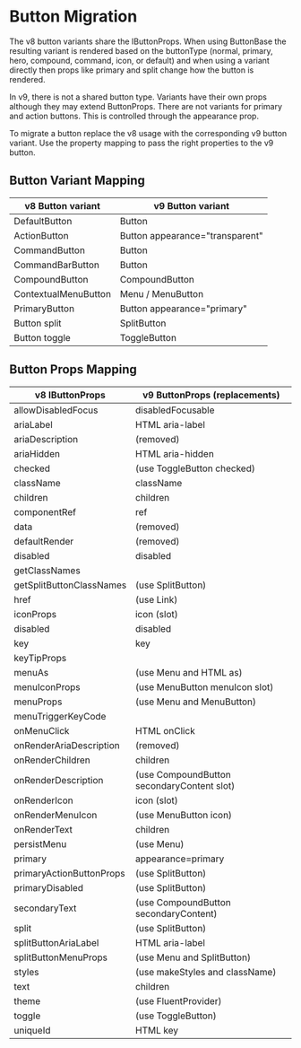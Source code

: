 
<Meta title="Concepts/Migration/from v8/Components/Button Migration" />

# Button Migration

The v8 button variants share the IButtonProps. When using ButtonBase the resulting variant is rendered based on the buttonType (normal, primary, hero, compound, command, icon, or default) and when using a variant directly then props like primary and split change how the button is rendered.

In v9, there is not a shared button type. Variants have their own props although they may extend ButtonProps. There are not variants for primary and action buttons. This is controlled through the appearance prop.

To migrate a button replace the v8 usage with the corresponding v9 button variant. Use the property mapping to pass the right properties to the v9 button.

## Button Variant Mapping

| v8 Button variant    | v9 Button variant               |
| -------------------- | ------------------------------- |
| DefaultButton        | Button                          |
| ActionButton         | Button appearance="transparent" |
| CommandButton        | Button                          |
| CommandBarButton     | Button                          |
| CompoundButton       | CompoundButton                  |
| ContextualMenuButton | Menu / MenuButton               |
| PrimaryButton        | Button appearance="primary"     |
| Button split         | SplitButton                     |
| Button toggle        | ToggleButton                    |

## Button Props Mapping

| v8 IButtonProps          | v9 ButtonProps (replacements)              |
| ------------------------ | ------------------------------------------ |
| allowDisabledFocus       | disabledFocusable                          |
| ariaLabel                | HTML aria-label                            |
| ariaDescription          | (removed)                                  |
| ariaHidden               | HTML aria-hidden                           |
| checked                  | (use ToggleButton checked)                 |
| className                | className                                  |
| children                 | children                                   |
| componentRef             | ref                                        |
| data                     | (removed)                                  |
| defaultRender            | (removed)                                  |
| disabled                 | disabled                                   |
| getClassNames            |                                            |
| getSplitButtonClassNames | (use SplitButton)                          |
| href                     | (use Link)                                 |
| iconProps                | icon (slot)                                |
| disabled                 | disabled                                   |
| key                      | key                                        |
| keyTipProps              |                                            |
| menuAs                   | (use Menu and HTML as)                     |
| menuIconProps            | (use MenuButton menuIcon slot)             |
| menuProps                | (use Menu and MenuButton)                  |
| menuTriggerKeyCode       |                                            |
| onMenuClick              | HTML onClick                               |
| onRenderAriaDescription  | (removed)                                  |
| onRenderChildren         | children                                   |
| onRenderDescription      | (use CompoundButton secondaryContent slot) |
| onRenderIcon             | icon (slot)                                |
| onRenderMenuIcon         | (use MenuButton icon)                      |
| onRenderText             | children                                   |
| persistMenu              | (use Menu)                                 |
| primary                  | appearance=primary                         |
| primaryActionButtonProps | (use SplitButton)                          |
| primaryDisabled          | (use SplitButton)                          |
| secondaryText            | (use CompoundButton secondaryContent)      |
| split                    | (use SplitButton)                          |
| splitButtonAriaLabel     | HTML aria-label                            |
| splitButtonMenuProps     | (use Menu and SplitButton)                 |
| styles                   | (use makeStyles and className)             |
| text                     | children                                   |
| theme                    | (use FluentProvider)                       |
| toggle                   | (use ToggleButton)                         |
| uniqueId                 | HTML key                                   |
